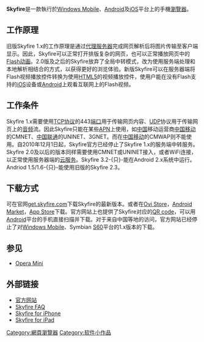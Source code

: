 {{Unreferenced|time=2017-10-19T19:09:18+00:00}}
{{noteTA
|G1=IT
}}
{{Infobox Software
| name = Skyfire
| screenshot =
| developer = Skyfire Labs, Inc. 
| latest_release_version = 2.1.0 iOS / 3.2 Android
| latest_release_date = [[iOS|iOS]] 2010年11月23日/[[Android|Android]] 2010年11月18日
| latest_preview_version =
| latest_preview_date =
| platform = [[Windows_Mobile|Windows Mobile]] 5、[[iOS|iOS]] 3.0+ / [[Android|Android]] 1.5~2.2
| language = 英语
| genre = [[网页浏览器|网页浏览器]]
| license = [[專有軟體|專有軟體]]
| website = {{URL|http://www.skyfire.com/}}
}}
'''Skyfire'''是一款執行於[[Windows_Mobile|Windows Mobile]]、[[Android|Android]]及[[iOS|iOS]]平台上的手機[[瀏覽器|瀏覽器]]。

== 工作原理 ==
旧版Skyfire 1.x的工作原理是通过[[代理服务器|代理服务器]]完成网页解析后将图片传输至客户端显示。因此，Skyfire可以正常打开排版复杂的网页，也可以正常播放网页中的[[Flash动画|Flash动画]]。2.0版及之后的Skyfire放弃了全局中转模式，改为使用服务端处理和本地解析相结合的方式，以获得更好的浏览体验。新版Skyfire可以在服务器端将Flash视频播放控件转换为使用[[HTML5|HTML5]]的视频播放控件，使用户能在没有Flash支持的[[iOS|iOS]]设备或[[Android|Android]]上观看互联网上的Flash视频。

== 工作条件 ==
Skyfire 1.x需要使用[[TCP协议|TCP协议]]的443[[TCP/UDP端口|端口]]用于传输网页内容、[[用户数据报协议|UDP]]协议用于传输网页上的[[音频|音频]]流。因此Skyfire只能在某些[[APN|APN]]上使用，如[[中国|中国]]移动运营商[[中国移动|中国移动]]的CMNET、[[中国联通|中国联通]]的UNINET、3GNET。而在[[中国移动|中国移动]]的CMWAP则不能使用。自2010年12月1日起，Skyfire官方已经停止了Skyfire 1.x的服务端中转服务。Skyfire 2.0及以后的版本同样需要使用CMNET或UNINET接入，或者WiFi连接，以正常使用服务器端的[[云服务|云服务]]。Skyfire 3.2-{只}-能在Android 2.x系统中运行。Andriod 1.5/1.6-{只}-能使用旧版的Skyfire 2.3。

== 下载方式 ==
可在官网[https://web.archive.org/web/20090725230258/http://get.skyfire.com/ get.skyfire.com]下载Skyfire的最新版本。或者在[[Ovi_(诺基亚)#Ovi.E5.95.86.E5.BA.97|Ovi Store]]，[[Android_Market|Android Market]]，[[App_Store_(iOS)|App Store]]下载。官方网站上也提供了Skyfire对应的[[QR_code|QR code]]，可以用[[Android|Android]]平台的手机直接扫描并下载。对于来自中国等地的访问，官方网站已经停止了对[[Windows_Mobile|Windows Mobile]]、Symbian [[S60|S60]]平台的1.x版本的下载。

== 参见 ==
* [[Opera_Mini|Opera Mini]]

== 外部链接 ==
* [https://web.archive.org/web/20120723130114/http://www.skyfire.com/ 官方网站]
* [https://web.archive.org/web/20090925080101/http://www.skyfire.com/support/faq/ Skyfire FAQ]
* [http://itunes.apple.com/us/app/skyfire-web-browser/id384941497?mt=8&ign-mpt=uo%3D4 Skyfire for iPhone]{{Wayback|url=http://itunes.apple.com/us/app/skyfire-web-browser/id384941497?mt=8&ign-mpt=uo%3D4 |date=20101224053135 }}
* [http://itunes.apple.com/us/app/skyfire-web-browser-for-ipad/id409153623?mt=8&ign-mpt=uo%3D4 Skyfire for iPad]{{Wayback|url=http://itunes.apple.com/us/app/skyfire-web-browser-for-ipad/id409153623?mt=8&ign-mpt=uo%3D4 |date=20150923081931 }}

{{Web browser}}

[[Category:網頁瀏覽器|Category:網頁瀏覽器]]
[[Category:软件小作品|Category:软件小作品]]